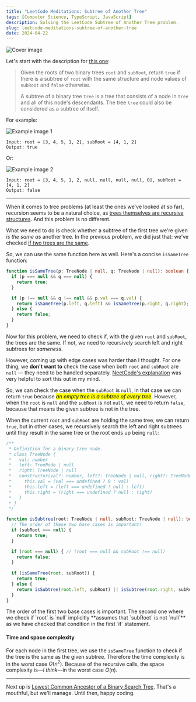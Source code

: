 ```yaml
---
title: "LeetCode Meditations: Subtree of Another Tree"
tags: [Computer Science, TypeScript, JavaScript]
description: Solving the LeetCode Subtree of Another Tree problem.
slug: leetcode-meditations-subtree-of-another-tree
date: 2024-04-22
---
```


![Cover image](/blog/post-images/2024-04-22/35-lm.png)

Let's start with the description for [this one](https://leetcode.com/problems/subtree-of-another-tree):

> Given the roots of two binary trees `root` and `subRoot`, return `true` if there is a subtree of `root` with the same structure and node values of `subRoot` and `false` otherwise.
>
> A subtree of a binary tree `tree` is a tree that consists of a node in `tree` and all of this node's descendants. The tree `tree` could also be considered as a subtree of itself.

For example:

![Example image 1](https://assets.leetcode.com/uploads/2021/04/28/subtree1-tree.jpg)

```
Input: root = [3, 4, 5, 1, 2], subRoot = [4, 1, 2]
Output: true
```

Or:

![Example image 2](https://assets.leetcode.com/uploads/2021/04/28/subtree2-tree.jpg)

```
Input: root = [3, 4, 5, 1, 2, null, null, null, null, 0], subRoot = [4, 1, 2]
Output: false
```

---

When it comes to tree problems (at least the ones we've looked at so far), recursion seems to be a natural choice, as [trees themselves are recursive structures](https://rivea0.github.io/blog/leetcode-meditations-chapter-7-trees). And this problem is no different.

What we need to do is check whether a subtree of the first tree we're given _is the same as_ another tree.
In the previous problem, we did just that: we've checked [if two trees are the same](https://rivea0.github.io/blog/leetcode-meditations-same-tree).

So, we can use the same function here as well. Here's a concise `isSameTree` function:

```ts
function isSameTree(p: TreeNode | null, q: TreeNode | null): boolean {
  if (p === null && q === null) {
    return true;
  } 

  if (p !== null && q !== null && p.val === q.val) {
    return isSameTree(p.left, q.left) && isSameTree(p.right, q.right);
  } else {
    return false;
  }
}
```

Now for this problem, we need to check if, with the given `root` and `subRoot`, the trees are the same. If not, we need to recursively search left and right subtrees for _sameness_.

However, coming up with edge cases was harder than I thought. For one thing, we **don't want to** check the case when both `root` and `subRoot` are `null` — they need to be handled separately. [NeetCode's explanation](https://www.youtube.com/watch?v=E36O5SWp-LE) was very helpful to sort this out in my mind.

So, we can check the case when the `subRoot` is `null`, in that case we can return `true` because <mark>_an empty tree is a subtree of every tree_</mark>. 
However, when the `root` is `null` and the `subRoot` is not `null`, we need to return `false`, because that means the given subtree is not in the tree. 

When the current `root` and `subRoot` are holding the same tree, we can return `true`, but in other cases, we recursively search the left and right subtrees until they result in the same tree or the root ends up being `null`: 

```ts
/**
 * Definition for a binary tree node.
 * class TreeNode {
 *   val: number
 *   left: TreeNode | null
 *   right: TreeNode | null
 *   constructor(val?: number, left?: TreeNode | null, right?: TreeNode | null) {
 *     this.val = (val === undefined ? 0 : val)
 *     this.left = (left === undefined ? null : left)
 *     this.right = (right === undefined ? null : right)
 *   }
 * }
 */

function isSubtree(root: TreeNode | null, subRoot: TreeNode | null): boolean {
  // The order of these two base cases is important!
  if (subRoot === null) {
    return true;
  }

  if (root === null) { // (root === null && subRoot !== null)
    return false;
  }
    
  if (isSameTree(root, subRoot)) {
    return true;
  } else {
    return isSubtree(root.left, subRoot) || isSubtree(root.right, subRoot);
  }
}
```

<Note>
The order of the first two base cases is important. The second one where we check if `root` is `null` implicitly **assumes that `subRoot` is not `null`** as we have checked that condition in the first `if` statement.
</Note>

#### Time and space complexity

For each node in the first tree, we use the `isSameTree` function to check if the tree is the same as the given subtree. Therefore the time complexity is in the worst case $O(n^2)$. 
Because of the recursive calls, the space complexity is—_I think_—in the worst case $O(n)$.

---

Next up is [Lowest Common Ancestor of a Binary Search Tree](https://leetcode.com/problems/lowest-common-ancestor-of-a-binary-search-tree). That's a mouthful, but we'll manage.
Until then, happy coding.
